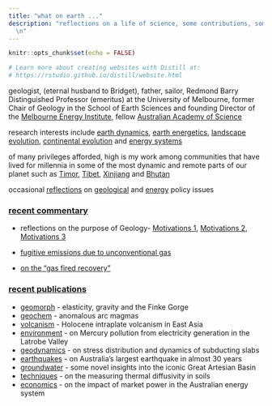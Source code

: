 ```yaml
---
title: "what on earth ..."
description: "reflections on a life of science, some contributions, some anecdotes.
  \n"
---
```


```r
knitr::opts_chunk$set(echo = FALSE)

# Learn more about creating websites with Distill at:
# https://rstudio.github.io/distill/website.html

```
geologist, (eternal husband to Bridget), father, sailor, Redmond Barry Distinguished Professor (emeritus) at the University of Melbourne, former Chair of Geology in the School of Earth Sciences and founding Director of the [Melbourne Energy Institute](https://energy.unimelb.edu.au), fellow [Australian Academy of Science](https://www.science.org.au/profile/michael-sandiford)

research interests include [earth dynamics](pdfs/peer/2020_Tectonics.pdf), [earth energetics](pdfs/peer/2002_EPSL_b.pdf), [landscape evolution](pdfs/peer/2013_nature12218.pdf), [continental evolution](pdfs/peer/2010_JMG_a.pdf) and [energy systems](pdfs/peer/2015_AppEnergy.pdf)

of many privileges afforded, high is my work among communities that have lived for millennia in some of the most dynamic and remote parts of our planet such as [Timor](https://msandifo.github.io/blog/_site/posts/2016-04-16-travelling-with-timor-leste/), [Tibet](https://theconversation.com/raising-tibet-58483),  [Xinjiang](https://msandifo.github.io/blog/_site/posts/2020-02-03-a-precarious-geological-bargain/) and [Bhutan](https://theconversation.com/the-will-of-government-is-key-to-energy-access-58332)

occasional [reflections](https://theconversation.com/columns/mike-sandiford-228) on [geological](https://msandifo.github.io/blog/_site/posts/2020-02-04-cherrypickingcontrarian/) and [energy ](https://msandifo.github.io/blog/_site/posts/2020-02-04-renewableenergybythenumbers/) policy issues


### [recent commentary](pop.html)

- reflections on the purpose of Geology- [Motivations 1](https://geo-down-under.geoscience.education/the-last-vicmanian/),  [Motivations 2](https://geo-down-under.geoscience.education/children-of-the-revolution/), [Motivations 3](https://geo-down-under.geoscience.education/earth-system-services/)
- [fugitive emissions due to unconventional gas](https://msandifo.github.io/blog/_site/posts/2020-09-25-tropomi-and-gas-emsissions/)

- [on the "gas fired recovery"](https://msandifo.github.io/blog/_site/posts/2020-09-05-gas-fired-recovery/)


 

### [recent publications](pubs.html)
- [geomorph](pdfs/peer/2022_EPSL.pdf) - elasticity, gravity and the Finke Gorge
- [geochem](pdfs/peer/2021_GGG.pdf) - anomalous arc magmas
- [volcanism](pdfs/peer/2021_ESR.pdf) - Holocene intraplate volcanism in East Asia
- [environment](pdfs/peer/2021_Elementa.pdf) - on Mercury pollution from electricity generation in the Latrobe Valley 
- [geodynamics](pdfs/peer/2020_Tectonics.pdf) - on stress distribution and dynamics of subducting slabs 
- [earthquakes](pdfs/peer/2020_BSSA.pdf) - on Australia's largest earthquake in almost 30 years
- [groundwater](pdfs/peer/2020_Hydrogeol.pdf) - some novel insights into the iconic Great Artesian Basin
- [techniques](pdfs/peer/2020_GTE.pdf) - on the measuring thermal diffusivity in soils  
- [economics](pdfs/peer/2020_CSR.pdf) - on the impact of market power in the Australian energy system




<!-- ### Tampa^[written while working in the Pilbara at the time of the Tampa crisis. It was an event that had a profound impact on me - a "geological fault line" of shame on the Australian psyche that demonstrated our diminished humanity. We continue to live in the shadow of this awful event, for which we owe the world an apology.] -->

<!-- Who are we who\ -->
<!-- will not say sorry\ -->
<!-- so afraid for what?  -->


<!-- Of what we have or\ -->
<!-- those that have\ -->
<!-- what we have not? -->


<!-- So should we not\ -->
<!-- say our sorry\ -->
<!-- and be not afraid?  -->

<!-- Of being. -->

